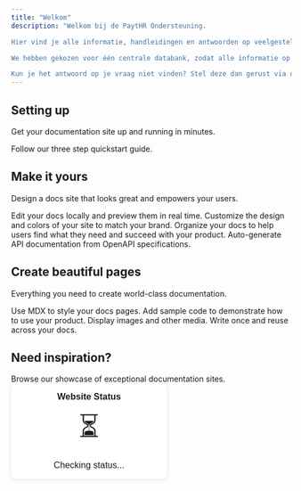 ```yaml
---
title: "Welkom"
description: "Welkom bij de PaytHR Ondersteuning.

Hier vind je alle informatie, handleidingen en antwoorden op veelgestelde vragen over het gebruik van PaytHR. Of je nu in de backoffice werkt, een uitzendbureau of inlener vertegenwoordigt, of actief bent als flexwerker of freelancer – deze kennisbank helpt je snel op weg.

We hebben gekozen voor één centrale databank, zodat alle informatie op één plek beschikbaar is. Houd er wel rekening mee dat niet elke uitleg of functie relevant is voor jouw rol. De waarde van de informatie hangt af van jouw type gebruikersaccount en de onderdelen van PaytHR die je gebruikt.

Kun je het antwoord op je vraag niet vinden? Stel deze dan gerust via onze contactopties, zodat we je verder kunnen helpen en de kennisbank steeds completer maken. Zo zorgen we er samen voor dat je PaytHR optimaal kunt gebruiken."
---
```


## Setting up

Get your documentation site up and running in minutes.

<Card title="Start here" icon="rocket" horizontal href="/quickstart">
  Follow our three step quickstart guide.
</Card>

## Make it yours

Design a docs site that looks great and empowers your users.

<Columns cols={2}>
  <Card title="Edit locally" icon="pen-to-square" href="/development">
    Edit your docs locally and preview them in real time.
  </Card>
  <Card title="Customize your site" icon="palette" href="/essentials/settings">
    Customize the design and colors of your site to match your brand.
  </Card>
  <Card title="Set up navigation" icon="map" href="/essentials/navigation">
    Organize your docs to help users find what they need and succeed with your product.
  </Card>
  <Card title="API documentation" icon="terminal" href="/api-reference/introduction">
    Auto-generate API documentation from OpenAPI specifications.
  </Card>
</Columns>

## Create beautiful pages

Everything you need to create world-class documentation.

<Columns cols={2}>
  <Card title="Write with MDX" icon="pen-fancy" href="/essentials/markdown">
    Use MDX to style your docs pages.
  </Card>
  <Card title="Code samples" icon="code" href="/essentials/code">
    Add sample code to demonstrate how to use your product.
  </Card>
  <Card title="Images" icon="image" href="/essentials/images">
    Display images and other media.
  </Card>
  <Card title="Reusable snippets" icon="recycle" href="/essentials/reusable-snippets">
    Write once and reuse across your docs.
  </Card>
</Columns>

## Need inspiration?

<Card title="See complete examples" icon="stars" href="https://mintlify.com/customers">
  Browse our showcase of exceptional documentation sites.
</Card>




<div id="kuma-status-card" style="
  font-family: Arial, sans-serif;
  border-radius: 8px;
  padding: 15px;
  width: 250px;
  box-shadow: 0 2px 8px rgba(0,0,0,0.1);
  background-color: white;
  text-align: center;
  font-size: 16px;
">
  <strong>Website Status</strong>
  <div id="status-icon" style="font-size: 50px; margin: 10px 0;">⏳</div>
  <div id="status-text">Checking status...</div>
</div>

<script>
const kumaStatusUrl = "http://104.234.133.14/status/payoffice"; // Public status page API
const monitorName = "CM.com - emails"; // Exact name of your monitor in Kuma

fetch(kumaStatusUrl)
  .then(res => res.json())
  .then(data => {
    const monitor = data.monitors.find(m => m.name === monitorName);
    const iconEl = document.getElementById("status-icon");
    const textEl = document.getElementById("status-text");

    if (!monitor) {
      iconEl.textContent = "⚠️";
      textEl.textContent = "Monitor not found";
      return;
    }

    if (monitor.status === 1) {
      iconEl.textContent = "🟢";
      textEl.textContent = "Online";
    } else {
      iconEl.textContent = "🔴";
      textEl.textContent = "Offline";
    }
  })
  .catch(() => {
    document.getElementById("status-icon").textContent = "⚠️";
    document.getElementById("status-text").textContent = "Error fetching status";
  });
</script>